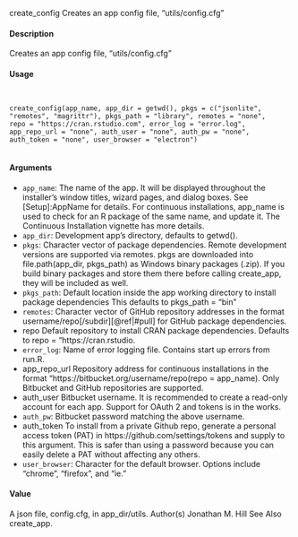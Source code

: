 create_config
Creates an app config file, "utils/config.cfg"

#### Description

Creates an app config file, "utils/config.cfg"

#### Usage
<pre><code>

create_config(app_name, app_dir = getwd(), pkgs = c("jsonlite",
"remotes", "magrittr"), pkgs_path = "library", remotes = "none",
repo = "https://cran.rstudio.com", error_log = "error.log",
app_repo_url = "none", auth_user = "none", auth_pw = "none",
auth_token = "none", user_browser = "electron")

</code></pre>
#### Arguments

* ``app_name``: The name of the app. It will be displayed throughout the installer’s window titles, wizard pages, and dialog boxes. See [Setup]:AppName for details. For continuous installations, app_name is used to check for an R package of the same name, and update it. The Continuous Installation vignette has more details.
* ``app_dir``: Development app’s directory, defaults to getwd().
* ``pkgs``: Character vector of package dependencies. Remote development versions are supported via remotes. pkgs are downloaded into file.path(app_dir, pkgs_path) as Windows binary packages (.zip). If you build binary packages and store them there before calling create_app, they will be included as well.
* ``pkgs_path``: Default location inside the app working directory to install package dependencies This defaults to pkgs_path = "bin"
* ``remotes``: Character vector of GitHub repository addresses in the format username/repo[/subdir][\@ref|#pull] for GitHub package dependencies.
* repo Default repository to install CRAN package dependencies. Defaults to repo = "https://cran.rstudio.
* ``error_log``: Name of error logging file. Contains start up errors from run.R.
* app_repo_url Repository address for continuous installations in the format "https://bitbucket.org/username/repo(repo = app_name). Only Bitbucket and GitHub repositories are supported.
* auth_user Bitbucket username. It is recommended to create a read-only account for each app. Support for OAuth 2 and tokens is in the works.
* ``auth_pw``: Bitbucket password matching the above username.
* auth_token To install from a private Github repo, generate a personal access token (PAT) in https://github.com/settings/tokens and supply to this argument. This is safer than using a password because you can easily delete a PAT without
affecting any others.
* ``user_browser``: Character for the default browser. Options include "chrome", "firefox", and "ie."

#### Value
A json file, config.cfg, in app_dir/utils.
Author(s)
Jonathan M. Hill
See Also
create_app.

